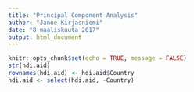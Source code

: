 ```yaml
---
title: "Principal Component Analysis"
author: "Janne Kirjasniemi"
date: "8 maaliskuuta 2017"
output: html_document
---
```


```r
knitr::opts_chunk$set(echo = TRUE, message = FALSE)
str(hdi.aid)
rownames(hdi.aid) <- hdi.aid$Country
hdi.aid <- select(hdi.aid, -Country)
```


